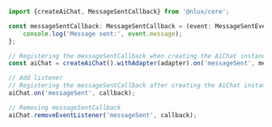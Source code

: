 ```ts
import {createAiChat, MessageSentCallback} from '@nlux/core';

const messageSentCallback: MessageSentCallback = (event: MessageSentEventDetails) => {
    console.log('Message sent:', event.message);
};
```

```ts
// Registering the messageSentCallback when creating the AiChat instance
const aiChat = createAiChat().withAdapter(adapter).on('messageSent', messageSentCallback);
```

```ts
// Add listener
// Registering the messageSentCallback after creating the AiChat instance
aiChat.on('messageSent', callback);
```

```ts
// Removing messageSentCallback
aiChat.removeEventListener('messageSent', callback);
```
